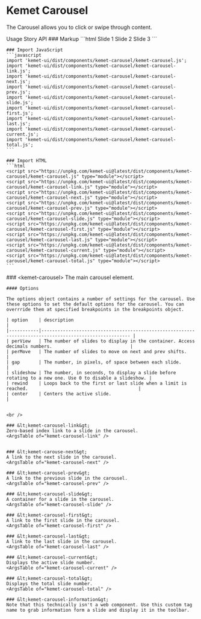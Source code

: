 
<Meta of={CarouselStories} />

# Kemet Carousel

The Carousel allows you to click or swipe through content.

<kemet-tabs panel-effect="stacked" divider>
  <kemet-tab slot="tab">Usage</kemet-tab>
  <kemet-tab slot="tab">Story</kemet-tab>
  <kemet-tab slot="tab">API</kemet-tab>
  <kemet-tab-panel slot="panel">
    ### Markup
    ```html
    <kemet-carousel>
      <kemet-carousel-slide slot="slides">Slide 1</kemet-carousel-slide>
      <kemet-carousel-slide slot="slides">Slide 2</kemet-carousel-slide>
      <kemet-carousel-slide slot="slides">Slide 3</kemet-carousel-slide>
    </kemet-carousel>
    ```

    ### Import JavaScript
    ```javascript
    import 'kemet-ui/dist/components/kemet-carousel/kemet-carousel.js';
    import 'kemet-ui/dist/components/kemet-carousel/kemet-carousel-link.js';
    import 'kemet-ui/dist/components/kemet-carousel/kemet-carousel-next.js';
    import 'kemet-ui/dist/components/kemet-carousel/kemet-carousel-prev.js';
    import 'kemet-ui/dist/components/kemet-carousel/kemet-carousel-slide.js';
    import 'kemet-ui/dist/components/kemet-carousel/kemet-carousel-first.js';
    import 'kemet-ui/dist/components/kemet-carousel/kemet-carousel-last.js';
    import 'kemet-ui/dist/components/kemet-carousel/kemet-carousel-current.js';
    import 'kemet-ui/dist/components/kemet-carousel/kemet-carousel-total.js';
    ```

    ### Import HTML
    ```html
    <script src="https://unpkg.com/kemet-ui@latest/dist/components/kemet-carousel/kemet-carousel.js" type="module"></script>
    <script src="https://unpkg.com/kemet-ui@latest/dist/components/kemet-carousel/kemet-carousel-link.js" type="module"></script>
    <script src="https://unpkg.com/kemet-ui@latest/dist/components/kemet-carousel/kemet-carousel-next.js" type="module"></script>
    <script src="https://unpkg.com/kemet-ui@latest/dist/components/kemet-carousel/kemet-carousel-prev.js" type="module"></script>
    <script src="https://unpkg.com/kemet-ui@latest/dist/components/kemet-carousel/kemet-carousel-slide.js" type="module"></script>
    <script src="https://unpkg.com/kemet-ui@latest/dist/components/kemet-carousel/kemet-carousel-first.js" type="module"></script>
    <script src="https://unpkg.com/kemet-ui@latest/dist/components/kemet-carousel/kemet-carousel-last.js" type="module"></script>
    <script src="https://unpkg.com/kemet-ui@latest/dist/components/kemet-carousel/kemet-carousel-current.js" type="module"></script>
    <script src="https://unpkg.com/kemet-ui@latest/dist/components/kemet-carousel/kemet-carousel-total.js" type="module"></script>
    ```
  </kemet-tab-panel>
  <kemet-tab-panel slot="panel">
    <Canvas of={CarouselStories.Standard} />
    <ArgsTable story={PRIMARY_STORY} />
  </kemet-tab-panel>
  <kemet-tab-panel slot="panel">
    ### &lt;kemet-carousel&gt;
    The main carousel element.
    <ArgsTable of="kemet-carousel" />

    #### Options

    The options object contains a number of settings for the carousel. Use these options to set the default options for the carousel. You can overrride them at specified breakpoints in the breakpoints object.

    | option    | description                                                                                            |
    |-----------|------------------------------------------------------------------------------------------------------- |
    | perView   | The number of slides to display in the container. Access decimals numbers.                             |
    | perMove   | The number of slides to move on next and prev shifts.                                                  |
    | gap       | The number, in pixels, of space between each slide.                                                    |
    | slideshow | The number, in seconds, to display a slide before rotating to a new one. Use 0 to disable a slideshow. |
    | rewind    | Loops back to the first or last slide when a limit is reached.                                         |
    | center    | Centers the active slide.                                                                              |


    <br />

    ### &lt;kemet-carousel-link&gt;
    Zero-based index link to a slide in the carousel.
    <ArgsTable of="kemet-carousel-link" />


    ### &lt;kemet-carouse-next&gt;
    A link to the next slide in the carousel.
    <ArgsTable of="kemet-carousel-next" />

    ### &lt;kemet-carousel-prev&gt;
    A link to the previous slide in the carousel.
    <ArgsTable of="kemet-carousel-prev" />

    ### &lt;kemet-carousel-slide&gt;
    A container for a slide in the carousel.
    <ArgsTable of="kemet-carousel-slide" />

    ### &lt;kemet-carousel-first&gt;
    A link to the first slide in the carousel.
    <ArgsTable of="kemet-carousel-first" />

    ### &lt;kemet-carousel-last&gt;
    A link to the last slide in the carousel.
    <ArgsTable of="kemet-carousel-last" />

    ### &lt;kemet-carousel-current&gt;
    Displays the active slide number.
    <ArgsTable of="kemet-carousel-current" />

    ### &lt;kemet-carousel-total&gt;
    Displays the total slide number.
    <ArgsTable of="kemet-carousel-total" />

    ### &lt;kemet-carousel-information&gt;
    Note that this technically isn't a web component. Use this custom tag name to grab information form a slide and display it in the toolbar.
  </kemet-tab-panel>
</kemet-tabs>
